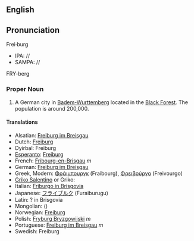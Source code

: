 {{Wikipedia}}
==English==
==Pronunciation==
Frei·burg
*IPA: //
*SAMPA: //
FRY-berg<!--

=== Etymology ===-->

=== Proper Noun ===
#A German city in [[Badem-Wurttemberg]] located in the [[Black Forest]].  The population is around 200,000.

==== Translations ====

*Alsatian: [[Freiburg im Breisgau]]
*Dutch: [[Freiburg]]
*Dyirbal: Freiburg
*[[Esperanto]]: [[Freiburg]]
*French: [[Fribourg-en-Brisgau]] ''m''
*German: [[Freiburg im Breisgau]]
*Greek, Modern: [[Φράιμπουργκ]] (Fraibourg), [[Φρειβούργο]] (Freivourgo)
*[[Griko Salentino]] or Griko: [[]]
*Italian: [[Friburgo in Brisgovia]]
*Japanese: [[フライブルク]] (Furaiburugu)
*Latin: ? in Brisgovia
*Mongolian: [[]] ([[]])
*Norwegian: [[Freiburg]]
*Polish: [[Fryburg Bryzgowijski]] ''m''
*Portuguese: [[Freiburg im Breisgau]] ''m''
*Swedish: Freiburg